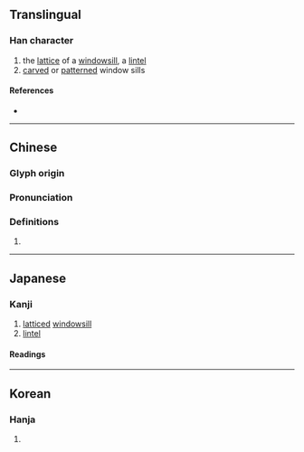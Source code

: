 {{also|棂}}
{{character info/new}}
==Translingual==

===Han character===
{{Han char|rn=75|rad=木|as=24|sn=28|four=41914|canj=DMBO|ids=⿰木靈}}

# the [[lattice]] of a [[windowsill]], a [[lintel]]
# [[carve]]d or [[pattern]]ed window sills

====References====
* {{Han ref|kx=0564.260|dkj=15985|dj=0953.310|hdz=21327.100|uh=6B1E|ud=27422|bh=F9BB|bd=63931}}

----

==Chinese==
{{zh-forms|s=棂}}

===Glyph origin===
{{Han etym}}

===Pronunciation===
{{zh-pron
|m=líng
|c=ling4
|mc=
|oc=y
|ma=
|cat=n
}}

===Definitions===
{{zh-hanzi}}

# {{rfdef|zh}}

----

==Japanese==

===Kanji===
{{ja-kanji|grade=|rs=木24}}

# [[lattice]]d [[windowsill]]
# [[lintel]]

====Readings====
{{ja-readings
|goon=りょう<りやう
|kanon=れい
|toon=りん
|kun=れんじ
}}

----

==Korean==

===Hanja===
{{ko-hanja|hangeul=[[령]]>[[영]]|eumhun=|rv=ryeong>yeong|mr=ryŏng>yŏng|y=lyeng>yeng}}

# {{rfdef|ko|sort=木24}}